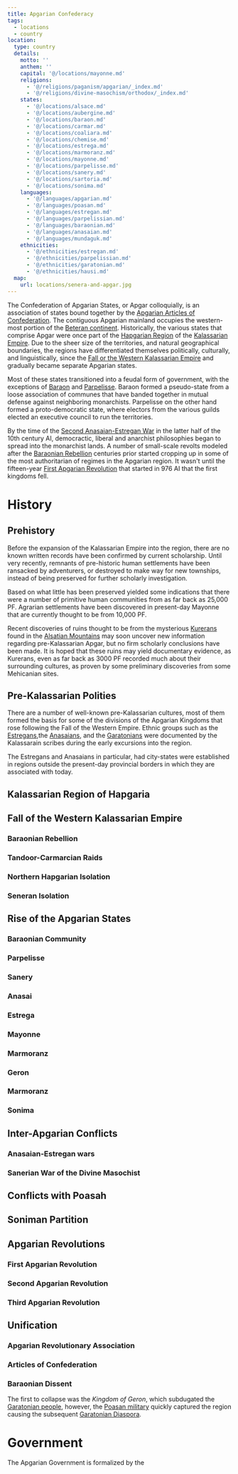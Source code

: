 ```yaml
---
title: Apgarian Confederacy
tags:
  - locations
  - country
location:
  type: country
  details:
    motto: ''
    anthem: ''
    capital: '@/locations/mayonne.md'
    religions:
      - '@/religions/paganism/apgarian/_index.md'
      - '@/religions/divine-masochism/orthodox/_index.md'
    states:
      - '@/locations/alsace.md'
      - '@/locations/aubergine.md'
      - '@/locations/baraon.md'
      - '@/locations/carmar.md'
      - '@/locations/coaliara.md'
      - '@/locations/chemise.md'
      - '@/locations/estrega.md'
      - '@/locations/marmoranz.md'
      - '@/locations/mayonne.md'
      - '@/locations/parpelisse.md'
      - '@/locations/sanery.md'
      - '@/locations/sartoria.md'
      - '@/locations/sonima.md'
    languages:
      - '@/languages/apgarian.md'
      - '@/languages/poasan.md'
      - '@/languages/estregan.md'
      - '@/languages/parpelissian.md'
      - '@/languages/baraonian.md'
      - '@/languages/anasaian.md'
      - '@/languages/mundaguk.md'
    ethnicities:
      - '@/ethnicities/estregan.md'
      - '@/ethnicities/parpelissian.md'
      - '@/ethnicities/garatonian.md'
      - '@/ethnicities/hausi.md'
  map:
    url: locations/senera-and-apgar.jpg
---
```


The Confederation of Apgarian States, or Apgar colloquially, is an association
of states bound together by the
[Apgarian Articles of Confederation](/world-novelty/apgarian-articles-of-confederation/).
The contiguous Apgarian mainland occupies the western-most portion of the
[Beteran continent](/world/locations/betera/). Historically, the various states
that comprise Apgar were once part of the
[Hapgarian Region](/world/locations/hapgaria) of the
[Kalassarian Empire](/world/organizations/kalassarian-empire/). Due to the sheer
size of the territories, and natural geographical boundaries, the regions have
differentiated themselves politically, culturally, and linguistically, since the
[Fall or the Western Kalassarian Empire](/world/events/fall-of-the-western-kalassarian-empire/)
and gradually became separate Apgarian states.

Most of these states transitioned into a feudal form of government, with the
exceptions of [Baraon](/world/locations/baraon) and
[Parpelisse](/world/locations/parpelisse). Baraon formed a pseudo-state from a
loose association of communes that have banded together in mutual defense
against neighboring monarchists. Parpelisse on the other hand formed a
proto-democratic state, where electors from the various guilds elected an
executive council to run the territories.

By the time of the
[Second Anasaian-Estregan War](/world/events/second-anasaian-estregan-war/) in
the latter half of the 10th century AI, democractic, liberal and anarchist
philosophies began to spread into the monarchist lands. A number of small-scale
revolts modeled after the
[Baraonian Rebellion](/world/events/baraonian-rebellion/) centuries prior
started cropping up in some of the most authoritarian of regimes in the Apgarian
region. It wasn't until the fifteen-year
[First Apgarian Revolution](/world/events/first-apgarian-revolution/) that
started in 976 AI that the first kingdoms fell.

# History

## Prehistory

Before the expansion of the Kalassarian Empire into the region, there are no
known written records have been confirmed by current scholarship. Until very
recently, remnants of pre-historic human settlements have been ransacked by
adventurers, or destroyed to make way for new townships, instead of being
preserved for further scholarly investigation.

Based on what little has been preserved yielded some indications that there were
a number of primitive human communities from as far back as 25,000 PF. Agrarian
settlements have been discovered in present-day Mayonne that are currently
thought to be from 10,000 PF.

Recent discoveries of ruins thought to be from the mysterious
[Kurerans](/world/species/kureran/) found in the
[Alsatian Mountains](/world/locations/alsatian-mountains) may soon uncover new
information regarding pre-Kalassarian Apgar, but no firm scholarly conclusions
have been made. It is hoped that these ruins may yield documentary evidence, as
Kurerans, even as far back as 3000 PF recorded much about their surrounding
cultures, as proven by some preliminary discoveries from some Mehicanian sites.

## Pre-Kalassarian Polities

<Stub />

There are a number of well-known pre-Kalassarian cultures, most of them formed
the basis for some of the divisions of the Apgarian Kingdoms that rose following
the Fall of the Western Empire. Ethnic groups such as the
[Estregans](/world/ethnicities/estregan/),the
[Anasaians](/world/ethnicities/estregan/), and the
[Garatonians](/world/ethnicities/garatonian/) were documented by the Kalassarain
scribes during the early excursions into the region.

The Estregans and Anasaians in particular, had city-states were established in
regions outside the present-day provincial borders in which they are associated
with today.

## Kalassarian Region of Hapgaria

## Fall of the Western Kalassarian Empire

<SeeAlso href="/events/fall-of-the-western-kalassarian-empire" />

### Baraonian Rebellion

### Tandoor-Carmarcian Raids

### Northern Hapgarian Isolation

### Seneran Isolation

## Rise of the Apgarian States

### Baraonian Community

### Parpelisse

### Sanery

### Anasai

### Estrega

### Mayonne

### Marmoranz

### Geron

### Marmoranz

### Sonima

## Inter-Apgarian Conflicts

### Anasaian-Estregan wars

### Sanerian War of the Divine Masochist

## Conflicts with Poasah

## Soniman Partition

## Apgarian Revolutions

### First Apgarian Revolution

### Second Apgarian Revolution

### Third Apgarian Revolution

## Unification

### Apgarian Revolutionary Association

### Articles of Confederation

### Baraonian Dissent

The first to collapse was the _Kingdom of Geron_, which subdugated the
[Garatonian people](/world/ethnicities/garatonian/), however, the
[Poasan military](/world/locations/poasah#armed-forces) quickly captured the
region causing the subsequent
[Garatonian Diaspora](/world/events/garatonian-diaspora/).

# Government

The Apgarian Government is formalized by the
